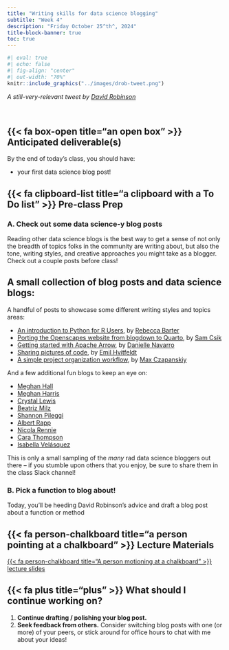 ```yaml
---
title: "Writing skills for data science blogging"
subtitle: "Week 4"
description: "Friday October 25^th^, 2024"
title-block-banner: true
toc: true
---
```


```r
#| eval: true
#| echo: false
#| fig-align: "center"
#| out-width: "70%"
knitr::include_graphics("../images/drob-tweet.png")
```

::: {.center-text .gray-text}
*A still-very-relevant tweet by [David Robinson](http://varianceexplained.org/r/start-blog/)*
:::

<br>

## {{< fa box-open title="an open box" >}} Anticipated deliverable(s) {#anticipated-deliverables}

By the end of today's class, you should have:

- your first data science blog post!

## {{< fa clipboard-list title="a clipboard with a To Do list" >}} Pre-class Prep {#pre-class-prep}

### A. Check out some data science-y blog posts

Reading other data science blogs is the best way to get a sense of not only the breadth of topics folks in the community are writing about, but also the tone, writing styles, and creative approaches you might take as a blogger. Check out a couple posts before class! 

::: {.callout-tip collapse=true}
## A small collection of blog posts and data science blogs:

A handful of posts to showcase some different writing styles and topics areas:

- [An introduction to Python for R Users](https://rebeccabarter.com/blog/2023-09-11-from_r_to_python), by [Rebecca Barter](https://rebeccabarter.com/about)
- [Porting the Openscapes website from blogdown to Quarto](https://samanthacsik.github.io/posts/2023-08-01-openscapes-website/), by [Sam Csik](https://samanthacsik.github.io)
- [Getting started with Apache Arrow](https://blog.djnavarro.net/posts/2021-11-19_starting-apache-arrow-in-r/), by [Danielle Navarro](https://djnavarro.net/)
- [Sharing pictures of code](https://emilhvitfeldt.com/post/sharing-code-pictures/), by [Emil Hvitfeldt](https://emilhvitfeldt.com/)
- [A simple project organization workflow](https://flukeandfeather.com/posts/2023-06-20-project-organization/), by [Max Czapanskiy](https://flukeandfeather.com/)

And a few additional fun blogs to keep an eye on:

- [Meghan Hall](https://meghan.rbind.io/blog/)
- [Meghan Harris](https://thetidytrekker.com/blog)
- [Crystal Lewis](https://cghlewis.com/blog/)
- [Beatriz Milz](https://beamilz.com/posts/en)
- [Shannon Pileggi](https://www.pipinghotdata.com/blog)
- [Albert Rapp](https://albert-rapp.de/blog)
- [Nicola Rennie](https://nrennie.rbind.io/blog/)
- [Cara Thompson](https://www.cararthompson.com/posts)
- [Isabella Velásquez](https://ivelasq.rbind.io/)

This is only a small sampling of the *many* rad data science bloggers out there -- if you stumble upon others that you enjoy, be sure to share them in the class Slack channel!
:::

### B. Pick a function to blog about!

Today, you'll be heeding David Robinson's advice and draft a blog post about a function or method

## {{< fa person-chalkboard title="a person pointing at a chalkboard" >}} Lecture Materials {#lecture-materials}

::: {.center-text}
[{{< fa person-chalkboard title="A person motioning at a chalkboard" >}} lecture slides](materials/blogging-tips.qmd){.btn role="button" target="_blank"} 
:::

## {{< fa plus title="plus" >}} What should I continue working on? {#continue-working}

1. [**Continue drafting / polishing your blog post.**]{.teal-text} 
2. [**Seek feedback from others.**]{.teal-text} Consider switching blog posts with one (or more) of your peers, or stick around for office hours to chat with me about your ideas!